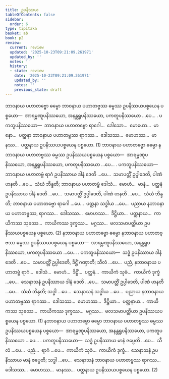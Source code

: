 ```yaml
---
title: ဥပနိဿယ
tableOfContents: false
sidebar:
  order: 6
type: tipitaka
basket: ab
book: p2
review:
  current: review
  updated: '2025-10-23T09:21:09.261971'
  updated_by: ''
  notes: ''
  history:
  - state: review
    date: '2025-10-23T09:21:09.261971'
    updated_by: ''
    notes: ''
    previous_state: draft
---
```



<ReviewStatus review={frontmatter.review} showDetails={true} />

<HypothesisAnnotation frontmatter={frontmatter} />

<DynamicBreadcrumb />

<Division number="42" book="p2" e="ch" v="38" p="576">

<Paragraph number="4156" book="p2">
ဘာဝနာယ ပဟာတဗ္ဗော ဓမ္မော ဘာဝနာယ ပဟာတဗ္ဗဿ ဓမ္မဿ ဥပနိဿယပစ္စယေန ပစ္စယော—  အာရမ္မဏူပနိဿယော, အနန္တရူပနိဿယော, ပကတူပနိဿယော …ပေ… . <Emphasis>ပကတူပနိဿယော</Emphasis>—  ဘာဝနာယ ပဟာတဗ္ဗော ရာဂေါ…  ဒေါသော…  မောဟော…  မာနော…  ပတ္ထနာ ဘာဝနာယ ပဟာတဗ္ဗဿ ရာဂဿ…  ဒေါသဿ…  မောဟဿ…  မာနဿ…  ပတ္ထနာယ ဥပနိဿယပစ္စယေန ပစ္စယော. (1)
</Paragraph>

<Paragraph number="4157" book="p2">
ဘာဝနာယ ပဟာတဗ္ဗော ဓမ္မော နဘာဝနာယ ပဟာတဗ္ဗဿ ဓမ္မဿ ဥပနိဿယပစ္စယေန ပစ္စယော—  အာရမ္မဏူပနိဿယော, အနန္တရူပနိဿယော, ပကတူပနိဿယော …ပေ… . <Emphasis>ပကတူပနိဿယော</Emphasis>—  ဘာဝနာယ ပဟာတဗ္ဗံ ရာဂံ ဥပနိဿာယ ဒါနံ ဒေတိ …ပေ…  သမာပတ္တိံ ဥပ္ပါဒေတိ, ပါဏံ ဟနတိ …ပေ…  သံဃံ ဘိန္ဒတိ; ဘာဝနာယ ပဟာတဗ္ဗံ ဒေါသံ…  မောဟံ…  မာနံ…  ပတ္ထနံ ဥပနိဿာယ ဒါနံ ဒေတိ …ပေ…  သမာပတ္တိံ ဥပ္ပါဒေတိ, ပါဏံ ဟနတိ …ပေ…  သံဃံ ဘိန္ဒတိ; ဘာဝနာယ ပဟာတဗ္ဗော ရာဂေါ …ပေ…  ပတ္ထနာ သဒ္ဓါယ …ပေ…  ပညာယ နဘာဝနာယ ပဟာတဗ္ဗဿ, ရာဂဿ…  ဒေါသဿ…  မောဟဿ…  ဒိဋ္ဌိယာ…  ပတ္ထနာယ…  ကာယိကဿ သုခဿ…  ကာယိကဿ ဒုက္ခဿ…  မဂ္ဂဿ…  ဖလသမာပတ္တိယာ ဥပနိဿယပစ္စယေန ပစ္စယော. (2)
</Paragraph>

</Division>
<Division number="43" book="p2" e="ch" v="38" p="576">

<Paragraph number="4158" book="p2">
နဘာဝနာယ ပဟာတဗ္ဗော ဓမ္မော နဘာဝနာယ ပဟာတဗ္ဗဿ ဓမ္မဿ ဥပနိဿယပစ္စယေန ပစ္စယော—  အာရမ္မဏူပနိဿယော, အနန္တရူပနိဿယော, ပကတူပနိဿယော …ပေ… . <Emphasis>ပကတူပနိဿယော</Emphasis>—  သဒ္ဓံ ဥပနိဿာယ ဒါနံ ဒေတိ …ပေ…  သမာပတ္တိံ ဥပ္ပါဒေတိ, ဒိဋ္ဌိံ ဂဏှာတိ; သီလံ …ပေ…  ပညံ, နဘာဝနာယ ပဟာတဗ္ဗံ ရာဂံ…  ဒေါသံ…  မောဟံ…  ဒိဋ္ဌိံ…  ပတ္ထနံ…  ကာယိကံ သုခံ…  ကာယိကံ ဒုက္ခံ …ပေ…  သေနာသနံ ဥပနိဿာယ ဒါနံ ဒေတိ …ပေ…  သမာပတ္တိံ ဥပ္ပါဒေတိ, ပါဏံ ဟနတိ …ပေ…  သံဃံ ဘိန္ဒတိ; သဒ္ဓါ …ပေ…  သေနာသနံ သဒ္ဓါယ …ပေ…  ပညာယ နဘာဝနာယ ပဟာတဗ္ဗဿ ရာဂဿ…  ဒေါသဿ…  မောဟဿ…  ဒိဋ္ဌိယာ…  ပတ္ထနာယ…  ကာယိကဿ သုခဿ…  ကာယိကဿ ဒုက္ခဿ…  မဂ္ဂဿ…  ဖလသမာပတ္တိယာ ဥပနိဿယပစ္စယေန ပစ္စယော. (1)
</Paragraph>

<Paragraph number="4159" book="p2">
နဘာဝနာယ ပဟာတဗ္ဗော ဓမ္မော ဘာဝနာယ ပဟာတဗ္ဗဿ ဓမ္မဿ ဥပနိဿယပစ္စယေန ပစ္စယော—  အာရမ္မဏူပနိဿယော, အနန္တရူပနိဿယော, ပကတူပနိဿယော …ပေ… . <Emphasis>ပကတူပနိဿယော</Emphasis>—  သဒ္ဓံ ဥပနိဿာယ မာနံ ဇပ္ပေတိ …ပေ…  သီလံ …ပေ…  ပညံ…  ရာဂံ …ပေ…  ကာယိကံ သုခံ…  ကာယိကံ ဒုက္ခံ…  သေနာသနံ ဥပနိဿာယ မာနံ ဇပ္ပေတိ; သဒ္ဓါ …ပေ…  သေနာသနံ ဘာဝနာယ ပဟာတဗ္ဗဿ ရာဂဿ…  ဒေါသဿ…  မောဟဿ…  မာနဿ…  ပတ္ထနာယ ဥပနိဿယပစ္စယေန ပစ္စယော. (2)
</Paragraph>
</Division>